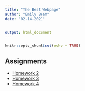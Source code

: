 ```yaml
---
title: "The Best Webpage"
author: "Emily Beam"
date: "02-14-2021"


output: html_document
---
```


```r
knitr::opts_chunk$set(echo = TRUE)
```

## Assignments

- [Homework 2](homework_02.html)
- [Homework 3](homework_03.html)
- [Homework 4](homework_04_typora.html)



